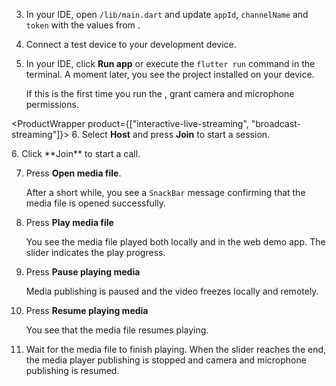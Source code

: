 <PlatformWrapper platform="flutter">
        
3.  In your IDE, open `/lib/main.dart` and update `appId`, `channelName` and `token` with the values from <Vg k="CONSOLE" />.

4.  Connect a test device to your development device.

5.  In your IDE, click **Run app** or execute the `flutter run` command in the terminal. A moment later, you see the project installed on your device.

    If this is the first time you run the <Vpl k="CLIENT" />, grant camera and microphone permissions.

<ProductWrapper product={["interactive-live-streaming", "broadcast-streaming"]}>
6. Select **Host** and press **Join** to start a session.
</ProductWrapper>

<ProductWrapper product="video-calling">
6. Click **Join** to start a call.
</ProductWrapper>

7.  Press **Open media file**.

    After a short while, you see a `SnackBar` message confirming that the media file is opened successfully.

1.  Press **Play media file**

    You see the media file played both locally and in the web demo app. The slider indicates the play progress.

1.  Press **Pause playing media**

    Media publishing is paused and the video freezes locally and remotely.

1.  Press **Resume playing media**

    You see that the media file resumes playing.

1.  Wait for the media file to finish playing. When the slider reaches the end, the media player publishing is stopped and camera and microphone publishing is resumed.
</PlatformWrapper>
